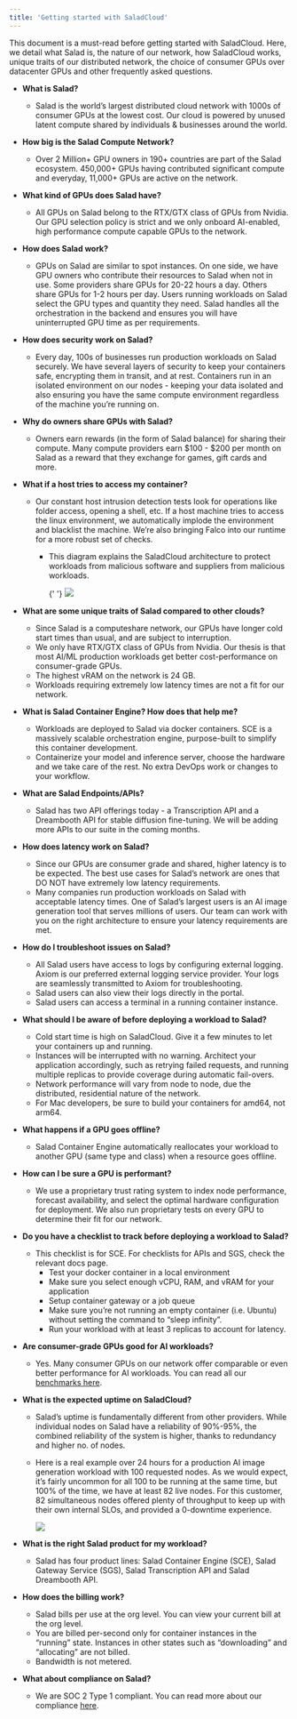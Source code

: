 ```yaml
---
title: 'Getting started with SaladCloud'
---
```


This document is a must-read before getting started with SaladCloud. Here, we detail what Salad is, the nature of our
network, how SaladCloud works, unique traits of our distributed network, the choice of consumer GPUs over datacenter
GPUs and other frequently asked questions.

- **What is Salad?**
  - Salad is the world’s largest distributed cloud network with 1000s of consumer GPUs at the lowest cost. Our cloud is
    powered by unused latent compute shared by individuals & businesses around the world.
- **How big is the Salad Compute Network?**
  - Over 2 Million+ GPU owners in 190+ countries are part of the Salad ecosystem. 450,000+ GPUs having contributed
    significant compute and everyday, 11,000+ GPUs are active on the network.
- **What kind of GPUs does Salad have?**
  - All GPUs on Salad belong to the RTX/GTX class of GPUs from Nvidia. Our GPU selection policy is strict and we only
    onboard AI-enabled, high performance compute capable GPUs to the network.
- **How does Salad work?**
  - GPUs on Salad are similar to spot instances. On one side, we have GPU owners who contribute their resources to Salad
    when not in use. Some providers share GPUs for 20-22 hours a day. Others share GPUs for 1-2 hours per day. Users
    running workloads on Salad select the GPU types and quantity they need. Salad handles all the orchestration in the
    backend and ensures you will have uninterrupted GPU time as per requirements.
- **How does security work on Salad?**
  - Every day, 100s of businesses run production workloads on Salad securely. We have several layers of security to keep
    your containers safe, encrypting them in transit, and at rest. Containers run in an isolated environment on our
    nodes - keeping your data isolated and also ensuring you have the same compute environment regardless of the machine
    you’re running on.
- **Why do owners share GPUs with Salad?**
  - Owners earn rewards (in the form of Salad balance) for sharing their compute. Many compute providers earn $100 -
    $200 per month on Salad as a reward that they exchange for games, gift cards and more.
- **What if a host tries to access my container?**

  - Our constant host intrusion detection tests look for operations like folder access, opening a shell, etc. If a host
    machine tries to access the linux environment, we automatically implode the environment and blacklist the machine.
    We’re also bringing Falco into our runtime for a more robust set of checks.

    - This diagram explains the SaladCloud architecture to protect workloads from malicious software and suppliers from
      malicious workloads.

      {' '}
      <img src="/container-engine/images/startingsalad1.png" />

- **What are some unique traits of Salad compared to other clouds?**
  - Since Salad is a computeshare network, our GPUs have longer cold start times than usual, and are subject to
    interruption.
  - We only have RTX/GTX class of GPUs from Nvidia. Our thesis is that most AI/ML production workloads get better
    cost-performance on consumer-grade GPUs.
  - The highest vRAM on the network is 24 GB.
  - Workloads requiring extremely low latency times are not a fit for our network.
- **What is Salad Container Engine? How does that help me?**
  - Workloads are deployed to Salad via docker containers. SCE is a massively scalable orchestration engine,
    purpose-built to simplify this container development.
  - Containerize your model and inference server, choose the hardware and we take care of the rest. No extra DevOps work
    or changes to your workflow.
- **What are Salad Endpoints/APIs?**
  - Salad has two API offerings today - a Transcription API and a Dreambooth API for stable diffusion fine-tuning. We
    will be adding more APIs to our suite in the coming months.
- **How does latency work on Salad?**
  - Since our GPUs are consumer grade and shared, higher latency is to be expected. The best use cases for Salad’s
    network are ones that DO NOT have extremely low latency requirements.
  - Many companies run production workloads on Salad with acceptable latency times. One of Salad’s largest users is an
    AI image generation tool that serves millions of users. Our team can work with you on the right architecture to
    ensure your latency requirements are met.
- **How do I troubleshoot issues on Salad?**
  - All Salad users have access to logs by configuring external logging. Axiom is our preferred external logging service
    provider. Your logs are seamlessly transmitted to Axiom for troubleshooting.
  - Salad users can also view their logs directly in the portal.
  - Salad users can access a terminal in a running container instance.
- **What should I be aware of before deploying a workload to Salad?**
  - Cold start time is high on SaladCloud. Give it a few minutes to let your containers up and running.
  - Instances will be interrupted with no warning. Architect your application accordingly, such as retrying failed
    requests, and running multiple replicas to provide coverage during automatic fail-overs.
  - Network performance will vary from node to node, due the distributed, residential nature of the network.
  - For Mac developers, be sure to build your containers for amd64, not arm64.
- **What happens if a GPU goes offline?**
  - Salad Container Engine automatically reallocates your workload to another GPU (same type and class) when a resource
    goes offline.
- **How can I be sure a GPU is performant?**
  - We use a proprietary trust rating system to index node performance, forecast availability, and select the optimal
    hardware configuration for deployment. We also run proprietary tests on every GPU to determine their fit for our
    network.
- **Do you have a checklist to track before deploying a workload to Salad?**
  - This checklist is for SCE. For checklists for APIs and SGS, check the relevant docs page.
    - Test your docker container in a local environment
    - Make sure you select enough vCPU, RAM, and vRAM for your application
    - Setup container gateway or a job queue
    - Make sure you’re not running an empty container (i.e. Ubuntu) without setting the command to “sleep infinity”.
    - Run your workload with at least 3 replicas to account for latency.
- **Are consumer-grade GPUs good for AI workloads?**
  - Yes. Many consumer GPUs on our network offer comparable or even better performance for AI workloads. You can read
    all our [benchmarks here](https://blog.salad.com/).
- **What is the expected uptime on SaladCloud?**

  - Salad’s uptime is fundamentally different from other providers. While individual nodes on Salad have a reliability
    of 90%-95%, the combined reliability of the system is higher, thanks to redundancy and higher no. of nodes.
  - Here is a real example over 24 hours for a production AI image generation workload with 100 requested nodes. As we
    would expect, it’s fairly uncommon for all 100 to be running at the same time, but 100% of the time, we have at
    least 82 live nodes. For this customer, 82 simultaneous nodes offered plenty of throughput to keep up with their own
    internal SLOs, and provided a 0-downtime experience.

    <img src="/container-engine/images/startingsalad2.png" />

- **What is the right Salad product for my workload?**
  - Salad has four product lines: Salad Container Engine (SCE), Salad Gateway Service (SGS), Salad Transcription API and
    Salad Dreambooth API.
- **How does the billing work?**
  - Salad bills per use at the org level. You can view your current bill at the org level.
  - You are billed per-second only for container instances in the “running” state. Instances in other states such as
    “downloading” and “allocating” are not billed.
  - Bandwidth is not metered.
- **What about compliance on Salad?**
  - We are SOC 2 Type 1 compliant. You can read more about our compliance
    [here](https://blog.salad.com/salad-soc-2-certification/).
